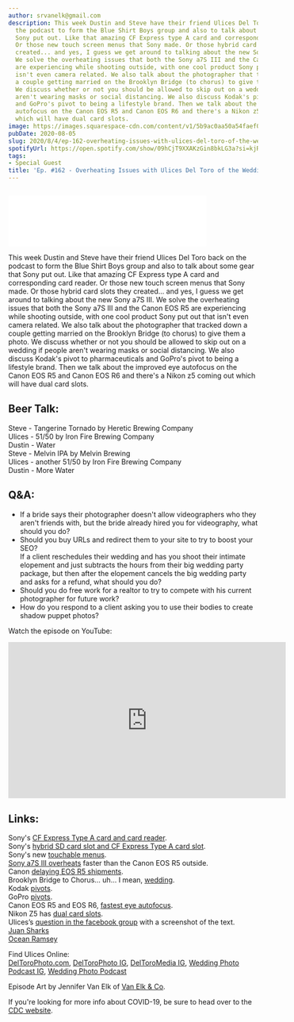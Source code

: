 ```yaml
---
author: srvanelk@gmail.com
description: This week Dustin and Steve have their friend Ulices Del Toro back on
  the podcast to form the Blue Shirt Boys group and also to talk about some gear that
  Sony put out. Like that amazing CF Express type A card and corresponding card reader.
  Or those new touch screen menus that Sony made. Or those hybrid card slots they
  created... and yes, I guess we get around to talking about the new Sony a7S III.
  We solve the overheating issues that both the Sony a7S III and the Canon EOS R5
  are experiencing while shooting outside, with one cool product Sony put out that
  isn't even camera related. We also talk about the photographer that tracked down
  a couple getting married on the Brooklyn Bridge (to chorus) to give them a photo.
  We discuss whether or not you should be allowed to skip out on a wedding if people
  aren't wearing masks or social distancing. We also discuss Kodak's pivot to pharmaceuticals
  and GoPro's pivot to being a lifestyle brand. Then we talk about the improved eye
  autofocus on the Canon EOS R5 and Canon EOS R6 and there's a Nikon z5 coming out
  which will have dual card slots.
image: https://images.squarespace-cdn.com/content/v1/5b9ac0aa50a54faef024c950/1596675494742-MON8X86V4B1JT9ZY18W6/Uli_Steve.jpg?format=original
pubDate: 2020-08-05
slug: 2020/8/4/ep-162-overheating-issues-with-ulices-del-toro-of-the-wedding-photo-podcast
spotifyUrl: https://open.spotify.com/show/09hCjT9XXAKzGin8bkLG3a?si=kjRZvQ1JTb6Ov3HVzSSlWA
tags:
- Special Guest
title: 'Ep. #162 - Overheating Issues with Ulices Del Toro of the Wedding Photo Podcast'
---
```


<figure>
  <img src="https://images.squarespace-cdn.com/content/v1/5b9ac0aa50a54faef024c950/1596675494742-MON8X86V4B1JT9ZY18W6/Uli_Steve.jpg?format=original" alt="" />
</figure>
<iframe class="embedly-embed" src="//cdn.embedly.com/widgets/media.html?src=https%3A%2F%2Fanchor.fm%2Fweddingphotohangover%2Fembed%2Fepisodes%2FEp--162---Overheating-Issues-with-Ulices-Del-Toro-of-the-Wedding-Photo-Podcast-eho3ku&display_name=Anchor+FM+Inc.&url=https%3A%2F%2Fanchor.fm%2Fweddingphotohangover%2Fepisodes%2FEp--162---Overheating-Issues-with-Ulices-Del-Toro-of-the-Wedding-Photo-Podcast-eho3ku&image=https%3A%2F%2Fd3t3ozftmdmh3i.cloudfront.net%2Fproduction%2Fpodcast_uploaded_episode400%2F805714%2F805714-1596675857660-902536c8dfa9f.jpg&key=61d05c9d54e8455ea7a9677c366be814&type=text%2Fhtml&schema=anchor&wmode=opaque" width="400" height="102" scrolling="no" title="Anchor FM Inc. embed" frameborder="0" allow="autoplay; fullscreen" allowfullscreen="true"></iframe>

This week Dustin and Steve have their friend Ulices Del Toro back on the podcast to form the Blue Shirt Boys group and also to talk about some gear that Sony put out. Like that amazing CF Express type A card and corresponding card reader. Or those new touch screen menus that Sony made. Or those hybrid card slots they created... and yes, I guess we get around to talking about the new Sony a7S III. We solve the overheating issues that both the Sony a7S III and the Canon EOS R5 are experiencing while shooting outside, with one cool product Sony put out that isn't even camera related. We also talk about the photographer that tracked down a couple getting married on the Brooklyn Bridge (to chorus) to give them a photo. We discuss whether or not you should be allowed to skip out on a wedding if people aren't wearing masks or social distancing. We also discuss Kodak's pivot to pharmaceuticals and GoPro's pivot to being a lifestyle brand. Then we talk about the improved eye autofocus on the Canon EOS R5 and Canon EOS R6 and there's a Nikon z5 coming out which will have dual card slots.

## Beer Talk:  
Steve - Tangerine Tornado by Heretic Brewing Company  
Ulices - 51/50 by Iron Fire Brewing Company  
Dustin - Water  
Steve - Melvin IPA by Melvin Brewing  
Ulices - another 51/50 by Iron Fire Brewing Company  
Dustin - More Water

## Q&A:

* If a bride says their photographer doesn't allow videographers who they aren't friends with, but the bride already hired you for videography, what should you do?
* Should you buy URLs and redirect them to your site to try to boost your SEO?  
  If a client reschedules their wedding and has you shoot their intimate elopement and just subtracts the hours from their big wedding party package, but then after the elopement cancels the big wedding party and asks for a refund, what should you do?
* Should you do free work for a realtor to try to compete with his current photographer for future work?
* How do you respond to a client asking you to use their bodies to create shadow puppet photos?

Watch the episode on YouTube:

<iframe width="560" height="315" src="https://www.youtube.com/embed/Q8o0yIs6t_U" frameborder="0" allow="autoplay; encrypted-media" allowfullscreen></iframe>

## Links:  
Sony's [CF Express Type A card and card reader](https://petapixel.com/2020/07/28/sony-unveils-worlds-first-cfexpress-type-a-memory-cards-and-reader/).  
Sony's [hybrid SD card slot and CF Express Type A card slot](https://petapixel.com/2020/07/28/sony-unveils-the-a7s-iii-16-bit-raw-video-new-menus-and-new-af-system/).  
Sony's new [touchable menus](https://www.digitalcameraworld.com/amp/news/finally-sony-fixed-the-camera-menus).  
[Sony a7S III overheats](https://petapixel.com/2020/07/30/sony-a7s-iii-overheats-faster-than-eos-r5-in-some-cases-report/) faster than the Canon EOS R5 outside.  
Canon [delaying EOS R5 shipments](https://petapixel.com/2020/07/30/canon-is-delaying-eos-r5-shipments-due-to-overheating-concerns-report/).  
Brooklyn Bridge to Chorus... uh... I mean, [wedding](https://nypost.com/2020/07/28/couple-united-with-their-wedding-photo-taken-by-bystander/).  
Kodak [pivots](https://www.cnbc.com/2020/07/28/kodak-soars-another-40percent-after-trump-announces-deal-to-manufacture-generic-drug-ingredients.html?fbclid=IwAR1lz32dR-128f_inNCItN4d-vreOBsySEt9hhWYyT8yMZYt0spRXoVAiAA).  
GoPro [pivots](https://petapixel.com/2020/07/30/gopro-unveils-line-of-lifestyle-bags-clothing-and-accessories/).  
Canon EOS R5 and EOS R6, [fastest eye autofocus](https://fstoppers.com/gear/eye-autofocus-new-canon-r5-and-r6-better-sony-502029).  
Nikon Z5 has [dual card slots](https://www.theverge.com/2020/7/21/21332300/nikon-z5-full-frame-mirrorless-camera-price-release-date-specs).  
Ulices’s [question in the facebook group](https://www.facebook.com/groups/weddinghangover/permalink/2759434704294163/) with a screenshot of the text.  
[Juan Sharks](https://www.instagram.com/juansharks/)  
[Ocean Ramsey](https://www.instagram.com/oceanramsey/)

Find Ulices Online:  
[DelToroPhoto.com](http://www.deltorophoto.com/), [DelToroPhoto IG](https://www.instagram.com/deltorophoto/), [DelToroMedia IG](https://www.instagram.com/deltoromedia/), [Wedding Photo Podcast IG](https://www.instagram.com/weddingphotopodcast/), [Wedding Photo Podcast](http://www.deltorophoto.com/podcast)

Episode Art by Jennifer Van Elk of [Van Elk & Co](https://jennifervanelk.com/).

If you're looking for more info about COVID-19, be sure to head over to the [CDC website](https://www.cdc.gov/coronavirus/2019-ncov/index.html).